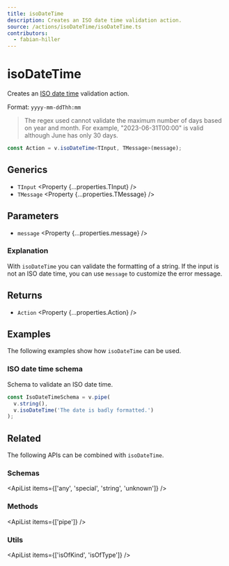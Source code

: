 ```yaml
---
title: isoDateTime
description: Creates an ISO date time validation action.
source: /actions/isoDateTime/isoDateTime.ts
contributors:
  - fabian-hiller
---
```



# isoDateTime

Creates an [ISO date time](https://en.wikipedia.org/wiki/ISO_8601) validation action.

Format: `yyyy-mm-ddThh:mm`

> The regex used cannot validate the maximum number of days based on year and month. For example, "2023-06-31T00:00" is valid although June has only 30 days.

```ts
const Action = v.isoDateTime<TInput, TMessage>(message);
```

## Generics

- `TInput` <Property {...properties.TInput} />
- `TMessage` <Property {...properties.TMessage} />

## Parameters

- `message` <Property {...properties.message} />

### Explanation

With `isoDateTime` you can validate the formatting of a string. If the input is not an ISO date time, you can use `message` to customize the error message.

## Returns

- `Action` <Property {...properties.Action} />

## Examples

The following examples show how `isoDateTime` can be used.

### ISO date time schema

Schema to validate an ISO date time.

```ts
const IsoDateTimeSchema = v.pipe(
  v.string(),
  v.isoDateTime('The date is badly formatted.')
);
```

## Related

The following APIs can be combined with `isoDateTime`.

### Schemas

<ApiList items={['any', 'special', 'string', 'unknown']} />

### Methods

<ApiList items={['pipe']} />

### Utils

<ApiList items={['isOfKind', 'isOfType']} />
